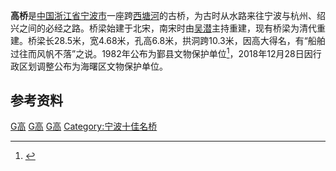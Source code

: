 {{coord|29|54|20.987|N|121|27|2.71|E|display=title}}
{{文物保护单位
| 级别 = 市县级
| 省名 = 浙江省
| 市/县名 = 海曙区
| 图片 = Gaoqiao Bridge, Ningbo, 2017-01-15 14.jpg
| 名称 = 高桥
| 编号 = 
| 分类 = 古建筑
| 时代 = [[清朝|清]]
| 所在 = [[高桥镇_(宁波市)|高桥镇]]高桥村上街自然村
| 登录 = 2018年12月28日
| 保护历史 =
1982年6月 鄞县文物保护单位

2018年12月 海曙区文物保护单位
}}
'''高桥'''是[[中国|中国]][[浙江省|浙江省]][[宁波市|宁波市]]一座跨[[西塘河_(宁波)|西塘河]]的古桥，为古时从水路来往宁波与杭州、绍兴之间的必经之路。桥梁始建于北宋，南宋时由[[吴潜|吴潜]]主持重建，现有桥梁为清代重建。桥梁长28.5米，宽4.68米，孔高6.8米，拱洞跨10.3米，因高大得名，有“船舶过往而风帆不落”之说。1982年公布为鄞县文物保护单位<ref>{{cite web|url=http://www.nbwb.net/pd_wwbh/info.aspx?Id=1119&type=2|title=高桥|publisher=宁波文化遗产保护网|date=2006-03-03|accessdate=2017-01-15|archive-date=2015-03-28|archive-url=https://web.archive.org/web/20150328234419/http://www.nbwb.net/pd_wwbh/info.aspx?Id=1119&type=2|dead-url=no}}</ref>，2018年12月28日因行政区划调整公布为海曙区文物保护单位。

== 参考资料 ==
{{reflist}}

{{ningbo-stub}}

[[Category:宁波桥梁|G高]]
[[Category:宁波古迹|G高]]
[[Category:清朝桥梁|G高]]
[[Category:宁波十佳名桥|Category:宁波十佳名桥]]